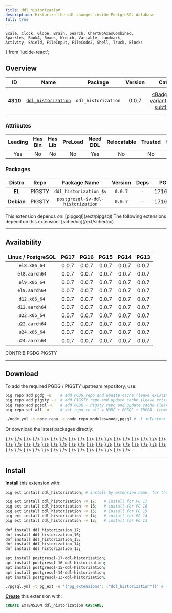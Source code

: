 ```yaml
---
title: ddl_historization
description: Historize the ddl changes inside PostgreSQL database
full: true
---
```


    Scale, Clock, Globe, Brain, Search, ChartNoAxesCombined,
    Sparkles, BookA, Boxes, Wrench, Variable, Landmark,
    Activity, Shield, FileInput, FileCode2, Shell, Truck, Blocks
} from 'lucide-react';

## Overview

| <TooltipIconButton tooltip="Extension unique identifier" side="top">ID</TooltipIconButton> | <TooltipIconButton tooltip="Extension name" side="top">Name</TooltipIconButton> | <TooltipIconButton tooltip="Package name for installation" side="top">Package</TooltipIconButton> | <TooltipIconButton tooltip="Latest available extension version" side="top">Version</TooltipIconButton> | <TooltipIconButton tooltip="Extension category" side="top">Category</TooltipIconButton> | <TooltipIconButton tooltip="Open source license" side="top">License</TooltipIconButton> | <TooltipIconButton tooltip="Programming language" side="top">Lang</TooltipIconButton> |
|:--------:|:--------:|:----------:|:--------------:|:---------------------------------------:|:------------------------------------------------------:|:----:|
| **4310** | [`ddl_historization`](https://github.com/rodo/pg_ddl_historization) | `ddl_historization` | 0.0.7 | <a href="/ext/util" className="no-underline"><Badge icon={<Wrench />} variant="amber-subtle">UTIL</Badge></a> | <a href="/ext/list/license#gpl-20" className="no-underline"><Badge icon={<Scale />} variant="amber-subtle">GPL-2.0</Badge></a> | <a href="/ext/list/lang#sql"><Badge icon={<FileCode2 />} variant="green-subtle">SQL</Badge></a> |

### Attributes

| <TooltipIconButton tooltip="The Primary Leading extension in the Package" side="top">Leading</TooltipIconButton> | <TooltipIconButton tooltip="Contains binary utils" side="top">Has Bin</TooltipIconButton> | <TooltipIconButton tooltip="Contains .so shared library files" side="top">Has Lib</TooltipIconButton> | <TooltipIconButton tooltip="Requires preloading via shared_preload_libraries" side="top">PreLoad</TooltipIconButton> | <TooltipIconButton tooltip="Requires CREATE EXTENSION DDL command" side="top">Need DDL</TooltipIconButton> | <TooltipIconButton tooltip="Can be installed in any schema" side="top">Relocatable</TooltipIconButton> | <TooltipIconButton tooltip="Can be created by non-superuser" side="top">Trusted</TooltipIconButton> | <TooltipIconButton tooltip="Schemas used by this extension" side="top">Schemas</TooltipIconButton> |
|:-------:|:-------:|:-------:|:-------:|:--------:|:-----------:|:-------:|:-------:|
| Yes | No | No | No | Yes | No | No | - |

### Packages

| <TooltipIconButton tooltip="Linux distribution family, EL or Debian" side="top">Distro</TooltipIconButton> | <TooltipIconButton tooltip="Package repository" side="top">Repo</TooltipIconButton> | <TooltipIconButton tooltip="The RPM/DEB Package Name Pattern (replace $v with real pg major)" side="top">Package Name</TooltipIconButton> | <TooltipIconButton tooltip="Latest package version" side="top">Version</TooltipIconButton> | <TooltipIconButton tooltip="RPM/DEB Package dependencies" side="top">Deps</TooltipIconButton> | <TooltipIconButton tooltip="Available in these PostgreSQL Major Versions" side="top">PG Major</TooltipIconButton> |
|:----------:|:--------:|:------------------------:|:-----------:|:------------:|:------------------:|
|   **EL**   | <Badge variant="amber-subtle"><span className="font-bold">PIGSTY</span></Badge> | `ddl_historization_$v` | `0.0.7` | - | <Badge variant="green-subtle">17</Badge><Badge variant="green-subtle">16</Badge><Badge variant="green-subtle">15</Badge><Badge variant="green-subtle">14</Badge><Badge variant="green-subtle">13</Badge> |
| **Debian** | <Badge variant="amber-subtle"><span className="font-bold">PIGSTY</span></Badge> | `postgresql-$v-ddl-historization` | `0.0.7` | - | <Badge variant="green-subtle">17</Badge><Badge variant="green-subtle">16</Badge><Badge variant="green-subtle">15</Badge><Badge variant="green-subtle">14</Badge><Badge variant="green-subtle">13</Badge> |


<Callout title="Dependencies" type="warn">
    This extension depends on: [plpgsql](/ext/plpgsql)
</Callout>

<Callout title="Dependent Extensions" type="info">
    The following extensions depend on this extension: [schedoc](/ext/schedoc)
</Callout>


------

## Availability

| <TooltipIconButton tooltip="Linux Distro Arch / PostgreSQL Major Version" side="top">Linux / PostgreSQL </TooltipIconButton> | **PG17** | **PG16** | **PG15** | **PG14** | **PG13** |
|:-----:|:-----:|:-----:|:-----:|:-----:|:-----:|
| `el8.x86_64` | <Badge variant="amber-subtle">0.0.7</Badge> | <Badge variant="amber-subtle">0.0.7</Badge> | <Badge variant="amber-subtle">0.0.7</Badge> | <Badge variant="amber-subtle">0.0.7</Badge> | <Badge variant="amber-subtle">0.0.7</Badge> |
| `el8.aarch64` | <Badge variant="amber-subtle">0.0.7</Badge> | <Badge variant="amber-subtle">0.0.7</Badge> | <Badge variant="amber-subtle">0.0.7</Badge> | <Badge variant="amber-subtle">0.0.7</Badge> | <Badge variant="amber-subtle">0.0.7</Badge> |
| `el9.x86_64` | <Badge variant="amber-subtle">0.0.7</Badge> | <Badge variant="amber-subtle">0.0.7</Badge> | <Badge variant="amber-subtle">0.0.7</Badge> | <Badge variant="amber-subtle">0.0.7</Badge> | <Badge variant="amber-subtle">0.0.7</Badge> |
| `el9.aarch64` | <Badge variant="amber-subtle">0.0.7</Badge> | <Badge variant="amber-subtle">0.0.7</Badge> | <Badge variant="amber-subtle">0.0.7</Badge> | <Badge variant="amber-subtle">0.0.7</Badge> | <Badge variant="amber-subtle">0.0.7</Badge> |
| `d12.x86_64` | <Badge variant="amber-subtle">0.0.7</Badge> | <Badge variant="amber-subtle">0.0.7</Badge> | <Badge variant="amber-subtle">0.0.7</Badge> | <Badge variant="amber-subtle">0.0.7</Badge> | <Badge variant="amber-subtle">0.0.7</Badge> |
| `d12.aarch64` | <Badge variant="amber-subtle">0.0.7</Badge> | <Badge variant="amber-subtle">0.0.7</Badge> | <Badge variant="amber-subtle">0.0.7</Badge> | <Badge variant="amber-subtle">0.0.7</Badge> | <Badge variant="amber-subtle">0.0.7</Badge> |
| `u22.x86_64` | <Badge variant="amber-subtle">0.0.7</Badge> | <Badge variant="amber-subtle">0.0.7</Badge> | <Badge variant="amber-subtle">0.0.7</Badge> | <Badge variant="amber-subtle">0.0.7</Badge> | <Badge variant="amber-subtle">0.0.7</Badge> |
| `u22.aarch64` | <Badge variant="amber-subtle">0.0.7</Badge> | <Badge variant="amber-subtle">0.0.7</Badge> | <Badge variant="amber-subtle">0.0.7</Badge> | <Badge variant="amber-subtle">0.0.7</Badge> | <Badge variant="amber-subtle">0.0.7</Badge> |
| `u24.x86_64` | <Badge variant="amber-subtle">0.0.7</Badge> | <Badge variant="amber-subtle">0.0.7</Badge> | <Badge variant="amber-subtle">0.0.7</Badge> | <Badge variant="amber-subtle">0.0.7</Badge> | <Badge variant="amber-subtle">0.0.7</Badge> |
| `u24.aarch64` | <Badge variant="amber-subtle">0.0.7</Badge> | <Badge variant="amber-subtle">0.0.7</Badge> | <Badge variant="amber-subtle">0.0.7</Badge> | <Badge variant="amber-subtle">0.0.7</Badge> | <Badge variant="amber-subtle">0.0.7</Badge> |

<Badge variant="green-subtle"><span className="font-black">CONTRIB</span></Badge> <Badge variant="blue-subtle"><span className="font-black">PGDG</span></Badge> <Badge variant="amber-subtle"><span className="font-black">PIGSTY</span></Badge>

------

## Download

To add the required PGDG / PIGSTY upstream repository, use:

```bash tab="pig"
pig repo add pgdg -u    # add PGDG repo and update cache (leave existing repos)
pig repo add pigsty -u  # add PIGSTY repo and update cache (leave existing repos)
pig repo add pgsql -u   # add PGDG + Pigsty repo and update cache (leave existing repos)
pig repo set all -u     # set repo to all = NODE + PGSQL + INFRA  (remove existing repos)
```
```bash tab="pigsty"
./node.yml -t node_repo -e node_repo_modules=node,pgsql # -l <cluster>
```

Or download the latest packages directly:

<Files>
    <Folder name="el8.x86_64">
        <a href="https://repo.pigsty.io/yum/pgsql/el8.x86_64/ddl_historization_17-0.0.7-1PIGSTY.el8.x86_64.rpm"><File name="ddl_historization_17-0.0.7-1PIGSTY.el8.x86_64.rpm" icon={<Package className="text-emerald-500" />} /></a>
        <a href="https://repo.pigsty.io/yum/pgsql/el8.x86_64/ddl_historization_16-0.0.7-1PIGSTY.el8.x86_64.rpm"><File name="ddl_historization_16-0.0.7-1PIGSTY.el8.x86_64.rpm" icon={<Package className="text-emerald-500" />} /></a>
        <a href="https://repo.pigsty.io/yum/pgsql/el8.x86_64/ddl_historization_15-0.0.7-1PIGSTY.el8.x86_64.rpm"><File name="ddl_historization_15-0.0.7-1PIGSTY.el8.x86_64.rpm" icon={<Package className="text-emerald-500" />} /></a>
        <a href="https://repo.pigsty.io/yum/pgsql/el8.x86_64/ddl_historization_14-0.0.7-1PIGSTY.el8.x86_64.rpm"><File name="ddl_historization_14-0.0.7-1PIGSTY.el8.x86_64.rpm" icon={<Package className="text-emerald-500" />} /></a>
        <a href="https://repo.pigsty.io/yum/pgsql/el8.x86_64/ddl_historization_13-0.0.7-1PIGSTY.el8.x86_64.rpm"><File name="ddl_historization_13-0.0.7-1PIGSTY.el8.x86_64.rpm" icon={<Package className="text-emerald-500" />} /></a>
    </Folder>
    <Folder name="el8.aarch64">
        <a href="https://repo.pigsty.io/yum/pgsql/el8.aarch64/ddl_historization_17-0.0.7-1PIGSTY.el8.aarch64.rpm"><File name="ddl_historization_17-0.0.7-1PIGSTY.el8.aarch64.rpm" icon={<Package className="text-orange-500" />} /></a>
        <a href="https://repo.pigsty.io/yum/pgsql/el8.aarch64/ddl_historization_16-0.0.7-1PIGSTY.el8.aarch64.rpm"><File name="ddl_historization_16-0.0.7-1PIGSTY.el8.aarch64.rpm" icon={<Package className="text-orange-500" />} /></a>
        <a href="https://repo.pigsty.io/yum/pgsql/el8.aarch64/ddl_historization_15-0.0.7-1PIGSTY.el8.aarch64.rpm"><File name="ddl_historization_15-0.0.7-1PIGSTY.el8.aarch64.rpm" icon={<Package className="text-orange-500" />} /></a>
        <a href="https://repo.pigsty.io/yum/pgsql/el8.aarch64/ddl_historization_14-0.0.7-1PIGSTY.el8.aarch64.rpm"><File name="ddl_historization_14-0.0.7-1PIGSTY.el8.aarch64.rpm" icon={<Package className="text-orange-500" />} /></a>
        <a href="https://repo.pigsty.io/yum/pgsql/el8.aarch64/ddl_historization_13-0.0.7-1PIGSTY.el8.aarch64.rpm"><File name="ddl_historization_13-0.0.7-1PIGSTY.el8.aarch64.rpm" icon={<Package className="text-orange-500" />} /></a>
    </Folder>
    <Folder name="el9.x86_64">
        <a href="https://repo.pigsty.io/yum/pgsql/el9.x86_64/ddl_historization_17-0.0.7-1PIGSTY.el9.x86_64.rpm"><File name="ddl_historization_17-0.0.7-1PIGSTY.el9.x86_64.rpm" icon={<Package className="text-emerald-500" />} /></a>
        <a href="https://repo.pigsty.io/yum/pgsql/el9.x86_64/ddl_historization_16-0.0.7-1PIGSTY.el9.x86_64.rpm"><File name="ddl_historization_16-0.0.7-1PIGSTY.el9.x86_64.rpm" icon={<Package className="text-emerald-500" />} /></a>
        <a href="https://repo.pigsty.io/yum/pgsql/el9.x86_64/ddl_historization_15-0.0.7-1PIGSTY.el9.x86_64.rpm"><File name="ddl_historization_15-0.0.7-1PIGSTY.el9.x86_64.rpm" icon={<Package className="text-emerald-500" />} /></a>
        <a href="https://repo.pigsty.io/yum/pgsql/el9.x86_64/ddl_historization_14-0.0.7-1PIGSTY.el9.x86_64.rpm"><File name="ddl_historization_14-0.0.7-1PIGSTY.el9.x86_64.rpm" icon={<Package className="text-emerald-500" />} /></a>
        <a href="https://repo.pigsty.io/yum/pgsql/el9.x86_64/ddl_historization_13-0.0.7-1PIGSTY.el9.x86_64.rpm"><File name="ddl_historization_13-0.0.7-1PIGSTY.el9.x86_64.rpm" icon={<Package className="text-emerald-500" />} /></a>
    </Folder>
    <Folder name="el9.aarch64">
        <a href="https://repo.pigsty.io/yum/pgsql/el9.aarch64/ddl_historization_17-0.0.7-1PIGSTY.el9.aarch64.rpm"><File name="ddl_historization_17-0.0.7-1PIGSTY.el9.aarch64.rpm" icon={<Package className="text-orange-500" />} /></a>
        <a href="https://repo.pigsty.io/yum/pgsql/el9.aarch64/ddl_historization_16-0.0.7-1PIGSTY.el9.aarch64.rpm"><File name="ddl_historization_16-0.0.7-1PIGSTY.el9.aarch64.rpm" icon={<Package className="text-orange-500" />} /></a>
        <a href="https://repo.pigsty.io/yum/pgsql/el9.aarch64/ddl_historization_15-0.0.7-1PIGSTY.el9.aarch64.rpm"><File name="ddl_historization_15-0.0.7-1PIGSTY.el9.aarch64.rpm" icon={<Package className="text-orange-500" />} /></a>
        <a href="https://repo.pigsty.io/yum/pgsql/el9.aarch64/ddl_historization_14-0.0.7-1PIGSTY.el9.aarch64.rpm"><File name="ddl_historization_14-0.0.7-1PIGSTY.el9.aarch64.rpm" icon={<Package className="text-orange-500" />} /></a>
        <a href="https://repo.pigsty.io/yum/pgsql/el9.aarch64/ddl_historization_13-0.0.7-1PIGSTY.el9.aarch64.rpm"><File name="ddl_historization_13-0.0.7-1PIGSTY.el9.aarch64.rpm" icon={<Package className="text-orange-500" />} /></a>
    </Folder>
    <Folder name="d12.x86_64">
        <a href="https://repo.pigsty.io/apt/pgsql/bookworm/pool/main/d/ddl-historization/postgresql-17-ddl-historization_0.0.7-1PIGSTY~bookworm_amd64.deb"><File name="postgresql-17-ddl-historization_0.0.7-1PIGSTY~bookworm_amd64.deb" icon={<Box className="text-emerald-500" />} /></a>
        <a href="https://repo.pigsty.io/apt/pgsql/bookworm/pool/main/d/ddl-historization/postgresql-16-ddl-historization_0.0.7-1PIGSTY~bookworm_amd64.deb"><File name="postgresql-16-ddl-historization_0.0.7-1PIGSTY~bookworm_amd64.deb" icon={<Box className="text-emerald-500" />} /></a>
        <a href="https://repo.pigsty.io/apt/pgsql/bookworm/pool/main/d/ddl-historization/postgresql-15-ddl-historization_0.0.7-1PIGSTY~bookworm_amd64.deb"><File name="postgresql-15-ddl-historization_0.0.7-1PIGSTY~bookworm_amd64.deb" icon={<Box className="text-emerald-500" />} /></a>
        <a href="https://repo.pigsty.io/apt/pgsql/bookworm/pool/main/d/ddl-historization/postgresql-14-ddl-historization_0.0.7-1PIGSTY~bookworm_amd64.deb"><File name="postgresql-14-ddl-historization_0.0.7-1PIGSTY~bookworm_amd64.deb" icon={<Box className="text-emerald-500" />} /></a>
        <a href="https://repo.pigsty.io/apt/pgsql/bookworm/pool/main/d/ddl-historization/postgresql-13-ddl-historization_0.0.7-1PIGSTY~bookworm_amd64.deb"><File name="postgresql-13-ddl-historization_0.0.7-1PIGSTY~bookworm_amd64.deb" icon={<Box className="text-emerald-500" />} /></a>
    </Folder>
    <Folder name="d12.aarch64">
        <a href="https://repo.pigsty.io/apt/pgsql/bookworm/pool/main/d/ddl-historization/postgresql-17-ddl-historization_0.0.7-1PIGSTY~bookworm_arm64.deb"><File name="postgresql-17-ddl-historization_0.0.7-1PIGSTY~bookworm_arm64.deb" icon={<Box className="text-orange-500" />} /></a>
        <a href="https://repo.pigsty.io/apt/pgsql/bookworm/pool/main/d/ddl-historization/postgresql-16-ddl-historization_0.0.7-1PIGSTY~bookworm_arm64.deb"><File name="postgresql-16-ddl-historization_0.0.7-1PIGSTY~bookworm_arm64.deb" icon={<Box className="text-orange-500" />} /></a>
        <a href="https://repo.pigsty.io/apt/pgsql/bookworm/pool/main/d/ddl-historization/postgresql-15-ddl-historization_0.0.7-1PIGSTY~bookworm_arm64.deb"><File name="postgresql-15-ddl-historization_0.0.7-1PIGSTY~bookworm_arm64.deb" icon={<Box className="text-orange-500" />} /></a>
        <a href="https://repo.pigsty.io/apt/pgsql/bookworm/pool/main/d/ddl-historization/postgresql-14-ddl-historization_0.0.7-1PIGSTY~bookworm_arm64.deb"><File name="postgresql-14-ddl-historization_0.0.7-1PIGSTY~bookworm_arm64.deb" icon={<Box className="text-orange-500" />} /></a>
        <a href="https://repo.pigsty.io/apt/pgsql/bookworm/pool/main/d/ddl-historization/postgresql-13-ddl-historization_0.0.7-1PIGSTY~bookworm_arm64.deb"><File name="postgresql-13-ddl-historization_0.0.7-1PIGSTY~bookworm_arm64.deb" icon={<Box className="text-orange-500" />} /></a>
    </Folder>
    <Folder name="u22.x86_64">
        <a href="https://repo.pigsty.io/apt/pgsql/jammy/pool/main/d/ddl-historization/postgresql-17-ddl-historization_0.0.7-1PIGSTY~jammy_amd64.deb"><File name="postgresql-17-ddl-historization_0.0.7-1PIGSTY~jammy_amd64.deb" icon={<Box className="text-emerald-500" />} /></a>
        <a href="https://repo.pigsty.io/apt/pgsql/jammy/pool/main/d/ddl-historization/postgresql-16-ddl-historization_0.0.7-1PIGSTY~jammy_amd64.deb"><File name="postgresql-16-ddl-historization_0.0.7-1PIGSTY~jammy_amd64.deb" icon={<Box className="text-emerald-500" />} /></a>
        <a href="https://repo.pigsty.io/apt/pgsql/jammy/pool/main/d/ddl-historization/postgresql-15-ddl-historization_0.0.7-1PIGSTY~jammy_amd64.deb"><File name="postgresql-15-ddl-historization_0.0.7-1PIGSTY~jammy_amd64.deb" icon={<Box className="text-emerald-500" />} /></a>
        <a href="https://repo.pigsty.io/apt/pgsql/jammy/pool/main/d/ddl-historization/postgresql-14-ddl-historization_0.0.7-1PIGSTY~jammy_amd64.deb"><File name="postgresql-14-ddl-historization_0.0.7-1PIGSTY~jammy_amd64.deb" icon={<Box className="text-emerald-500" />} /></a>
        <a href="https://repo.pigsty.io/apt/pgsql/jammy/pool/main/d/ddl-historization/postgresql-13-ddl-historization_0.0.7-1PIGSTY~jammy_amd64.deb"><File name="postgresql-13-ddl-historization_0.0.7-1PIGSTY~jammy_amd64.deb" icon={<Box className="text-emerald-500" />} /></a>
    </Folder>
    <Folder name="u22.aarch64">
        <a href="https://repo.pigsty.io/apt/pgsql/jammy/pool/main/d/ddl-historization/postgresql-17-ddl-historization_0.0.7-1PIGSTY~jammy_arm64.deb"><File name="postgresql-17-ddl-historization_0.0.7-1PIGSTY~jammy_arm64.deb" icon={<Box className="text-orange-500" />} /></a>
        <a href="https://repo.pigsty.io/apt/pgsql/jammy/pool/main/d/ddl-historization/postgresql-16-ddl-historization_0.0.7-1PIGSTY~jammy_arm64.deb"><File name="postgresql-16-ddl-historization_0.0.7-1PIGSTY~jammy_arm64.deb" icon={<Box className="text-orange-500" />} /></a>
        <a href="https://repo.pigsty.io/apt/pgsql/jammy/pool/main/d/ddl-historization/postgresql-15-ddl-historization_0.0.7-1PIGSTY~jammy_arm64.deb"><File name="postgresql-15-ddl-historization_0.0.7-1PIGSTY~jammy_arm64.deb" icon={<Box className="text-orange-500" />} /></a>
        <a href="https://repo.pigsty.io/apt/pgsql/jammy/pool/main/d/ddl-historization/postgresql-14-ddl-historization_0.0.7-1PIGSTY~jammy_arm64.deb"><File name="postgresql-14-ddl-historization_0.0.7-1PIGSTY~jammy_arm64.deb" icon={<Box className="text-orange-500" />} /></a>
        <a href="https://repo.pigsty.io/apt/pgsql/jammy/pool/main/d/ddl-historization/postgresql-13-ddl-historization_0.0.7-1PIGSTY~jammy_arm64.deb"><File name="postgresql-13-ddl-historization_0.0.7-1PIGSTY~jammy_arm64.deb" icon={<Box className="text-orange-500" />} /></a>
    </Folder>
    <Folder name="u24.x86_64">
        <a href="https://repo.pigsty.io/apt/pgsql/noble/pool/main/d/ddl-historization/postgresql-17-ddl-historization_0.0.7-1PIGSTY~noble_amd64.deb"><File name="postgresql-17-ddl-historization_0.0.7-1PIGSTY~noble_amd64.deb" icon={<Box className="text-emerald-500" />} /></a>
        <a href="https://repo.pigsty.io/apt/pgsql/noble/pool/main/d/ddl-historization/postgresql-16-ddl-historization_0.0.7-1PIGSTY~noble_amd64.deb"><File name="postgresql-16-ddl-historization_0.0.7-1PIGSTY~noble_amd64.deb" icon={<Box className="text-emerald-500" />} /></a>
        <a href="https://repo.pigsty.io/apt/pgsql/noble/pool/main/d/ddl-historization/postgresql-15-ddl-historization_0.0.7-1PIGSTY~noble_amd64.deb"><File name="postgresql-15-ddl-historization_0.0.7-1PIGSTY~noble_amd64.deb" icon={<Box className="text-emerald-500" />} /></a>
        <a href="https://repo.pigsty.io/apt/pgsql/noble/pool/main/d/ddl-historization/postgresql-14-ddl-historization_0.0.7-1PIGSTY~noble_amd64.deb"><File name="postgresql-14-ddl-historization_0.0.7-1PIGSTY~noble_amd64.deb" icon={<Box className="text-emerald-500" />} /></a>
        <a href="https://repo.pigsty.io/apt/pgsql/noble/pool/main/d/ddl-historization/postgresql-13-ddl-historization_0.0.7-1PIGSTY~noble_amd64.deb"><File name="postgresql-13-ddl-historization_0.0.7-1PIGSTY~noble_amd64.deb" icon={<Box className="text-emerald-500" />} /></a>
    </Folder>
    <Folder name="u24.aarch64">
        <a href="https://repo.pigsty.io/apt/pgsql/noble/pool/main/d/ddl-historization/postgresql-17-ddl-historization_0.0.7-1PIGSTY~noble_arm64.deb"><File name="postgresql-17-ddl-historization_0.0.7-1PIGSTY~noble_arm64.deb" icon={<Box className="text-orange-500" />} /></a>
        <a href="https://repo.pigsty.io/apt/pgsql/noble/pool/main/d/ddl-historization/postgresql-16-ddl-historization_0.0.7-1PIGSTY~noble_arm64.deb"><File name="postgresql-16-ddl-historization_0.0.7-1PIGSTY~noble_arm64.deb" icon={<Box className="text-orange-500" />} /></a>
        <a href="https://repo.pigsty.io/apt/pgsql/noble/pool/main/d/ddl-historization/postgresql-15-ddl-historization_0.0.7-1PIGSTY~noble_arm64.deb"><File name="postgresql-15-ddl-historization_0.0.7-1PIGSTY~noble_arm64.deb" icon={<Box className="text-orange-500" />} /></a>
        <a href="https://repo.pigsty.io/apt/pgsql/noble/pool/main/d/ddl-historization/postgresql-14-ddl-historization_0.0.7-1PIGSTY~noble_arm64.deb"><File name="postgresql-14-ddl-historization_0.0.7-1PIGSTY~noble_arm64.deb" icon={<Box className="text-orange-500" />} /></a>
        <a href="https://repo.pigsty.io/apt/pgsql/noble/pool/main/d/ddl-historization/postgresql-13-ddl-historization_0.0.7-1PIGSTY~noble_arm64.deb"><File name="postgresql-13-ddl-historization_0.0.7-1PIGSTY~noble_arm64.deb" icon={<Box className="text-orange-500" />} /></a>
    </Folder>
</Files>

------

## Install

[**Install**](/docs/pgsql/ext/install) this extension with:

```bash tab="pig"
pig ext install ddl_historization; # install by extension name, for the current active PG version

pig ext install ddl_historization -v 17;   # install for PG 17
pig ext install ddl_historization -v 16;   # install for PG 16
pig ext install ddl_historization -v 15;   # install for PG 15
pig ext install ddl_historization -v 14;   # install for PG 14
pig ext install ddl_historization -v 13;   # install for PG 13
```
```bash tab="yum" 
dnf install ddl_historization_17;
dnf install ddl_historization_16;
dnf install ddl_historization_15;
dnf install ddl_historization_14;
dnf install ddl_historization_13;
```
```bash tab="apt" 
apt install postgresql-17-ddl-historization;
apt install postgresql-16-ddl-historization;
apt install postgresql-15-ddl-historization;
apt install postgresql-14-ddl-historization;
apt install postgresql-13-ddl-historization;
```
```bash tab="ansible"
./pgsql.yml -t pg_ext -e '{"pg_extensions": ["ddl_historization"]}' # -l <cls>
```

[**Create**](/docs/pgsql/ext/create) this extension with:

```sql
CREATE EXTENSION ddl_historization CASCADE;
```


